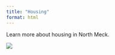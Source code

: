 ```yaml
---
title: "Housing"
format: html
---
```


Learn more about housing in North Meck.

![](renter-map.png)
